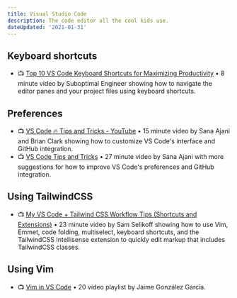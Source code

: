 ```yaml
---
title: Visual Studio Code
description: The code editor all the cool kids use.
dateUpdated: '2021-01-31'
---
```


## Keyboard shortcuts

- 📺 [Top 10 VS Code Keyboard Shortcuts for Maximizing Productivity](https://m.youtube.com/watch?v=t-1umuedPq8) • 8 minute video by Suboptimal Engineer showing how to navigate the editor panes and your project files using keyboard shortcuts. 

## Preferences

- 📺 [VS Code 🔥 Tips and Tricks - YouTube](https://m.youtube.com/watch?v=nmU9PAinP14&feature=youtu.be) • 15 minute video by Sana Ajani and Brian Clark showing how to customize VS Code's interface and GitHub integration.
- 📺 [VS Code Tips and Tricks](https://m.youtube.com/watch?v=4qM3R69OzbQ) • 27 minute video by Sana Ajani with more suggestions for how to improve VS Code's preferences and GitHub integration.

## Using TailwindCSS

- 📺 [My VS Code + Tailwind CSS Workflow Tips (Shortcuts and Extensions)](https://m.youtube.com/watch?v=qIHR2wmxy3U) • 23 minute video by Sam Selikoff showing how to use Vim, Emmet, code folding, multiselect, keyboard shortcuts, and the TailwindCSS Intellisense extension to quickly edit markup that includes TailwindCSS classes.

## Using Vim

- 📺 [Vim in VS Code](https://m.youtube.com/playlist?list=PLWkmatwYW3nE0bhFmV3zxtqHGTowomCRY) • 20 video playlist by Jaime González García.
